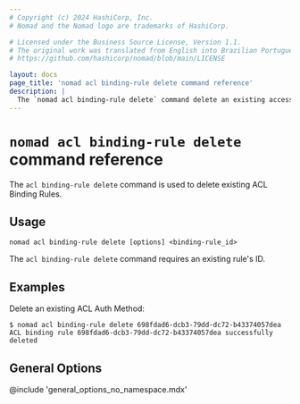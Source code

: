```yaml
---
# Copyright (c) 2024 HashiCorp, Inc.
# Nomad and the Nomad logo are trademarks of HashiCorp.

# Licensed under the Business Source License, Version 1.1.
# The original work was translated from English into Brazilian Portuguese.
# https://github.com/hashicorp/nomad/blob/main/LICENSE

layout: docs
page_title: 'nomad acl binding-rule delete command reference'
description: |
  The `nomad acl binding-rule delete` command delete an existing access control list (ACL) binding rule.
---
```


# `nomad acl binding-rule delete` command reference

The `acl binding-rule delete` command is used to delete existing ACL Binding Rules.

## Usage

```plaintext
nomad acl binding-rule delete [options] <binding-rule_id>
```

The `acl binding-rule delete` command requires an existing rule's ID.

## Examples

Delete an existing ACL Auth Method:

```shell-session
$ nomad acl binding-rule delete 698fdad6-dcb3-79dd-dc72-b43374057dea
ACL binding rule 698fdad6-dcb3-79dd-dc72-b43374057dea successfully deleted
```

## General Options

@include 'general_options_no_namespace.mdx'
